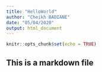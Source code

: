 ```yaml
---
title: "HelloWorld"
author: "Cheikh BADIANE"
date: "05/04/2020"
output: html_document
---
```


```r
knitr::opts_chunk$set(echo = TRUE)
```

## This is a markdown file